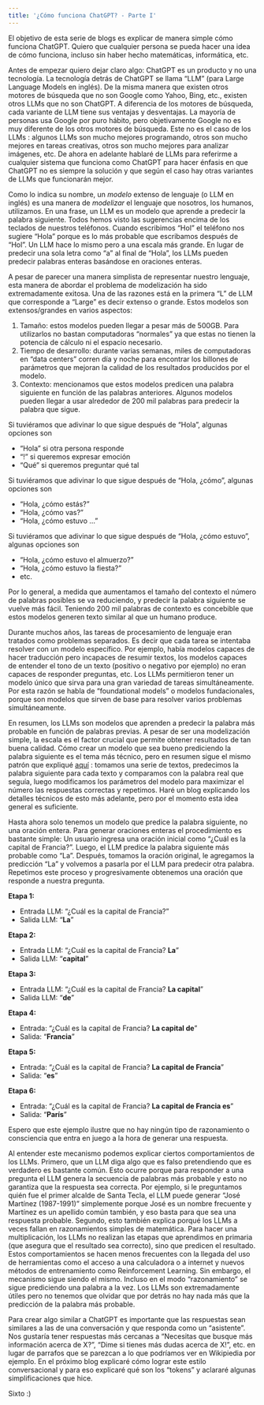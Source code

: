```yaml
---
title: '¿Cómo funciona ChatGPT? - Parte I'
---
```


El objetivo de esta serie de blogs es explicar de manera simple cómo funciona ChatGPT. Quiero que cualquier persona se pueda hacer una idea de cómo funciona, incluso sin haber hecho matemáticas, informática, etc. 


Antes de empezar quiero dejar claro algo: ChatGPT es un producto y no una tecnología. La tecnología detrás de ChatGPT se llama “LLM” (para Large Language Models en inglés). De la misma manera que existen otros motores de búsqueda que no son Google como Yahoo, Bing, etc., existen otros LLMs que no son ChatGPT. A diferencia de los motores de búsqueda, cada variante de LLM tiene sus ventajas y desventajas. La mayoría de personas usa Google por puro hábito, pero objetivamente Google no es muy diferente de los otros motores de búsqueda. Este no es el caso de los LLMs : algunos LLMs son mucho mejores programando, otros son mucho mejores en tareas creativas, otros son mucho mejores para analizar imágenes, etc. De ahora en adelante hablaré de LLMs para referirme a cualquier sistema que funciona como ChatGPT para hacer énfasis en que ChatGPT no es siempre la solución y que según el caso hay otras variantes de LLMs que funcionarán mejor. 

Como lo indica su nombre, un _modelo_ extenso de lenguaje  (o LLM en inglés) es una manera de _modelizar_ el lenguaje que nosotros, los humanos,  utilizamos. En una frase, un LLM es un modelo que aprende a predecir la palabra siguiente. Todos hemos visto las sugerencias encima de los teclados de nuestros teléfonos. Cuando escribimos “Hol” el teléfono nos sugiere “Hola” porque es lo más probable que escribamos después de “Hol”. Un LLM hace lo mismo pero a una escala más grande. En lugar de predecir una sola letra como “a” al final de “Hola”, los LLMs pueden predecir palabras enteras basándose en oraciones enteras. 

A pesar de parecer una manera simplista de representar nuestro lenguaje, esta manera de abordar el problema de modelización ha sido extremadamente exitosa. Una de las razones está en la primera "L" de LLM que corresponde a "Large" es decir extenso o grande. Estos modelos son extensos/grandes en varios aspectos:

1. Tamaño: estos modelos pueden llegar a pesar más de 500GB. Para utilizarlos no bastan computadoras “normales” ya que estas no tienen la potencia de cálculo ni el espacio necesario.  
2. Tiempo de desarrollo: durante varias semanas, miles de computadoras en “data centers” corren día y noche para encontrar los billones de parámetros que mejoran la calidad de los resultados producidos por el modelo. 
3. Contexto: mencionamos que estos modelos predicen una palabra siguiente en función de las palabras anteriores. Algunos modelos pueden llegar a usar alrededor de 200 mil palabras para predecir la palabra que sigue. 


Si tuviéramos que adivinar lo que sigue después de "Hola", algunas opciones son

- “Hola” si otra persona responde
- "!" si queremos expresar emoción
- "Qué" si queremos preguntar qué tal

Si tuviéramos que adivinar lo que sigue después de "Hola, ¿cómo", algunas opciones son

- "Hola, ¿cómo estás?" 
- “Hola, ¿cómo vas?”
- "Hola, ¿cómo estuvo ..." 

Si tuviéramos que adivinar lo que sigue después de "Hola, ¿cómo estuvo", algunas opciones son

- "Hola, ¿cómo estuvo el almuerzo?"
- "Hola, ¿cómo estuvo la fiesta?"
- etc.


Por lo general, a medida que aumentamos el tamaño del contexto el número de palabras posibles se va reduciendo, y predecir la palabra siguiente se vuelve más fácil. Teniendo 200 mil palabras de contexto es concebible que estos modelos generen texto similar al que un humano produce. 

Durante muchos años, las tareas de procesamiento de lenguaje eran tratados como problemas separados. Es decir que cada tarea se intentaba resolver con un modelo específico. Por ejemplo, había modelos capaces de hacer traducción pero incapaces de resumir textos, los modelos capaces de entender el tono de un texto (positivo o negativo por ejemplo) no eran capaces de responder preguntas, etc. Los LLMs permitieron tener un modelo único que sirva para una gran variedad de tareas simultáneamente. Por esta razón se habla de “foundational models” o modelos fundacionales, porque son modelos que sirven de base para resolver varios problemas simultáneamente.  

En resumen, los LLMs son modelos que aprenden a predecir la palabra más probable en función de palabras previas. A pesar de ser una modelización simple, la escala es el factor crucial que permite obtener resultados de tan buena calidad. Cómo crear un modelo que sea bueno prediciendo la palabra siguiente es el tema más técnico, pero en resumen sigue el mismo patrón que expliqué [aquí](../05-05-2025/05-05-2025.qmd) : tomamos una serie de textos, predecimos la palabra siguiente para cada texto y comparamos con la palabra real que seguía, luego modificamos los parámetros del modelo para maximizar el número las respuestas correctas y repetimos. Haré un blog explicando los detalles técnicos de esto más adelante, pero por el momento esta idea general es suficiente. 

Hasta ahora solo tenemos un modelo que predice la palabra siguiente, no una oración entera. Para generar oraciones enteras el procedimiento es bastante simple: Un usuario ingresa una oración inicial como “¿Cuál es la capital de Francia?”. Luego, el LLM predice la palabra siguiente más probable como “La”. Después, tomamos la oración original, le agregamos la predicción “La” y volvemos a pasarla por el LLM para predecir otra palabra. Repetimos este proceso y progresivamente obtenemos una oración que responde a nuestra pregunta. 

**Etapa 1:**

- Entrada LLM: “¿Cuál es la capital de Francia?”
- Salida LLM: “**La**”

**Etapa 2:**

- Entrada LLM: “¿Cuál es la capital de Francia? **La** ”
- Salida LLM: “**capital**”

**Etapa 3:**

- Entrada LLM: “¿Cuál es la capital de Francia? **La capital**”
- Salida LLM: “**de**”

**Etapa 4:**

- Entrada: “¿Cuál es la capital de Francia? **La capital de**”
- Salida: “**Francia**”

**Etapa 5:**

- Entrada: “¿Cuál es la capital de Francia? **La capital de Francia**”
- Salida: “**es**”

**Etapa 6:**

- Entrada: “¿Cuál es la capital de Francia? **La capital de Francia es**”
- Salida: “**París**”

Espero que este ejemplo ilustre que no hay ningún tipo de razonamiento o consciencia que entra en juego a la hora de generar una respuesta. 

Al entender este mecanismo podemos explicar ciertos comportamientos de los LLMs. Primero, que un LLM diga algo que es falso pretendiendo que es verdadero es bastante común. Esto ocurre porque para responder a una pregunta el LLM genera la secuencia de palabras más probable y esto no garantiza que la respuesta sea correcta. Por ejemplo, si le preguntamos quién fue el primer alcalde de Santa Tecla, el LLM puede generar "José Martínez (1987-1991)" simplemente porque José es un nombre frecuente y Martínez es un apellido común también, y eso basta para que sea una respuesta probable. 
Segundo, esto también explica porqué los LLMs a veces fallan en razonamientos simples de matemática. Para hacer una multiplicación, los LLMs no realizan las etapas que aprendimos en primaria (que asegura que el resultado sea correcto), sino que predicen el resultado. Estos comportamientos se hacen menos frecuentes con la llegada del uso de herramientas como el acceso a una calculadora o a internet y nuevos métodos de entrenamiento como Reinforcement Learning. Sin embargo, el mecanismo sigue siendo el mismo. Incluso en el modo “razonamiento” se sigue prediciendo una palabra a la vez. Los LLMs son extremadamente útiles pero no tenemos que olvidar que por detrás no hay nada más que la predicción de la palabra más probable. 

Para crear algo similar a ChatGPT es importante que las respuestas sean similares a las de una conversación y que responda como un “asistente”. Nos gustaría tener respuestas más cercanas a “Necesitas que busque más información acerca de X?”, “Dime si tienes más dudas acerca de X!”, etc. en lugar de parrafos que se parezcan a lo que podríamos ver en Wikipiedia por ejemplo. En el próximo blog explicaré cómo lograr este estilo conversacional y para eso explicaré qué son los “tokens” y aclararé algunas simplificaciones que hice. 

Sixto :) 
